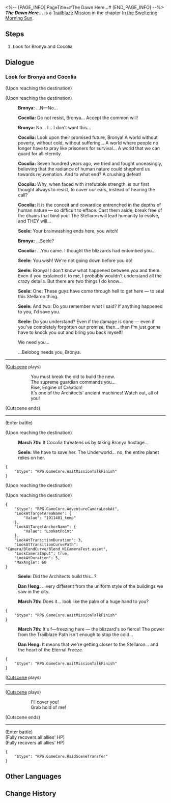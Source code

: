 <%-- [PAGE_INFO]
PageTitle=#The Dawn Here...#
[END_PAGE_INFO] --%>
{{Stub|Dialogue.}}
{{Mission Infobox
|id            = 1011401
|title         = 
|image         = <!--Mission The Dawn Here....png-->
|type          = Trailblaze
|event_name    = 
|chapter       = In the Sweltering Morning Sun
|requirements  = {{subst:void|<!--Unknown: {"Type":"Manual"}-->}}
|summary       = <!--official mission summary from Fate's Atlas-->
|characters    = Bronya; Cocolia; Dan Heng; March 7th; Seele; Trailblazer
|startLocation = [[Jarilo-VI]] - [[Everwinter Hill]]
|world         = Jarilo-VI
|area          = Everwinter Hill
|prev          = 
|next          = The Return
|rewards       = 
}}
'''''The Dawn Here...''''' is a [[Trailblaze Mission]] in the chapter [[In the Sweltering Morning Sun]].

==Steps==
# Look for Bronya and Cocolia

<!--
==Gameplay Notes==

--><!--
==Trial Character==

-->
==Dialogue==
{{Stub Dialogue}}

===Look for Bronya and Cocolia{{subst:void|<!--101140102-->}}===
{{Mission Description|type=trailblaze|location=Everwinter Hill|After overcoming numerous difficulties and dangers, you have finally come to the Far North, where the Eternal Freeze is raging. For hundreds of years, no one except the Supreme Guardian could set foot upon this ancient battlefield.<br />Cocolia and Bronya are here somewhere... Your mission is to go deep into the forbidden zone and find them.<br />Stellaron, the source of disaster, also lies ahead. Get ready for a fight to the death!}}
{{Dialogue Start}}
;(Upon reaching the destination)

;(Upon reaching the destination)
:{{A|VO chapter1 9 bronya 201.ogg}} '''Bronya:''' ...N&mdash;No...
:{{A|VO chapter1 9 cocolia 201.ogg}} '''Cocolia:''' Do not resist, Bronya... Accept the common will!
:{{A|VO chapter1 9 bronya 202.ogg}} '''Bronya:''' No... I... I don't want this...
:{{A|VO chapter1 9 cocolia 202.ogg}} '''Cocolia:''' Look upon their promised future, Bronya! A world without poverty, without cold, without suffering... A world where people no longer have to pray like prisoners for survival... A world that we can guard for all eternity.
:{{A|VO chapter1 9 cocolia 203.ogg}} '''Cocolia:''' Seven hundred years ago, we tried and fought unceasingly, believing that the radiance of human nature could shepherd us towards rejuvenation. And to what end? A crushing defeat!
:{{A|VO chapter1 9 cocolia 204.ogg}} '''Cocolia:''' Why, when faced with irrefutable strength, is our first thought always to resist, to cover our ears, instead of hearing the call?
:{{A|VO chapter1 9 cocolia 205.ogg}} '''Cocolia:''' It is the conceit and cowardice entrenched in the depths of human nature &mdash; so difficult to efface. Cast them aside, break free of the chains that bind you! The Stellaron will lead humanity to evolve, and THEY will...
:{{A|VO chapter1 9 seele 204.ogg}} '''Seele:''' Your brainwashing ends here, you witch!
:{{A|VO chapter1 9 bronya 203.ogg}} '''Bronya:''' ...Seele?
:{{A|VO chapter1 9 cocolia 206.ogg}} '''Cocolia:''' ...You came. I thought the blizzards had entombed you...
:{{A|VO chapter1 9 seele 205.ogg}} '''Seele:''' You wish! We're not going down before you do!
:{{A|VO chapter1 9 seele 206.ogg}} '''Seele:''' Bronya! I don't know what happened between you and them. Even if you explained it to me, I probably wouldn't understand all the crazy details. But there are two things I do know...
:{{A|VO chapter1 9 seele 207.ogg}} '''Seele:''' One: These guys have come through hell to get here &mdash; to seal this Stellaron thing.
:{{A|VO chapter1 9 seele 208.ogg}} '''Seele:''' And two: Do you remember what I said? If anything happened to you, I'd save you.
:{{A|VO chapter1 9 seele 209.ogg}} '''Seele:''' Do you understand? Even if the damage is done &mdash; even if you've completely forgotten our promise, then... then I'm just gonna have to knock you out and bring you back myself!
:{{DIcon|Arrow}} We need you...
:{{DIcon|Arrow}} ...Belobog needs you, Bronya.
:{{tx}}
----
;([[#Gallery|Cutscene]] plays)
::You must break the old to build the new.
::The supreme guardian commands you...
::Rise, Engine of Creation!
::It's one of the Architects' ancient machines! Watch out, all of you!
;(Cutscene ends)
----
;(Enter battle)
::{{tx|Enemy list missing}}

;(Upon reaching the destination)
:{{A|VO chapter1 9 mar7th 210.ogg}} '''March 7th:''' If Cocolia threatens us by taking Bronya hostage...
:{{A|VO chapter1 9 seele 202.ogg}} '''Seele:''' We have to save her. The Underworld... no, the entire planet relies on her.
<pre>{
	"$type": "RPG.GameCore.WaitMissionTalkFinish"
}</pre>
;(Upon reaching the destination)

;(Upon reaching the destination)
<pre>{
	"$type": "RPG.GameCore.AdventureCameraLookAt",
	"LookAtTargetAreaName": {
		"Value": "1011401_temp"
	},
	"LookAtTargetAnchorName": {
		"Value": "LookatPoint"
	},
	"LookAtTransitionDuration": 3,
	"LookAtTransitionCurvePath": "Camera/BlendCurve/Blend_N1CameraTest.asset",
	"LockCameraInput": true,
	"LookAtDuration": 5,
	"MaxAngle": 60
}</pre>
:{{A|VO chapter1 9 seele 201.ogg}} '''Seele:''' Did the Architects build this...?
:{{A|VO chapter1 9 danheng 203.ogg}} '''Dan Heng:''' ...very different from the uniform style of the buildings we saw in the city.
:{{A|VO chapter1 9 mar7th 209.ogg}} '''March 7th:''' Does it... look like the palm of a huge hand to you?
<pre>{
	"$type": "RPG.GameCore.WaitMissionTalkFinish"
}</pre>
:<!--5-second delay-->
:{{A|VO chapter1 9 mar7th 201.ogg}} '''March 7th:''' It's f&mdash;freezing here &mdash; the blizzard's so fierce! The power from the Trailblaze Path isn't enough to stop the cold...
:{{A|VO chapter1 9 danheng 201.ogg}} '''Dan Heng:''' It means that we're getting closer to the Stellaron... and the heart of the Eternal Freeze.
<pre>{
	"$type": "RPG.GameCore.WaitMissionTalkFinish"
}</pre>
;([[#Gallery|Cutscene]] plays)
:{{tx}}
----
;([[#Gallery|Cutscene]] plays)
::I'll cover you!
::Grab hold of me!
;(Cutscene ends)
----
;(Enter battle)
:{{Enemy List|Cocolia, Mother of Deception*1}}
;(Fully recovers all allies' HP)
:{{tx}}
;(Fully recovers all allies' HP)
<pre>{
	"$type": "RPG.GameCore.RaidSceneTransfer"
}</pre>
{{Dialogue End}}

==Other Languages==
{{Other Languages
|en   = The Dawn Here...
|zhs  = 这里的黎明……
|zht  = 這裡的黎明……
|ja   = ここの夜明け……
|ko   = 이곳의 여명……
|es   = La aurora de aquí...
|fr   = L'aube ici...
|ru   = А зори здесь...
|th   = รุ่งอรุณของที่แห่งนี้...
|vi   = Bình Minh Nơi Này
|de   = Die Morgendämmerung hier&nbsp;...
|id   = Fajar di Sini ....
|pt   = O Amanhecer Daqui...
}}

==Change History==
{{Change History|1.0}}
